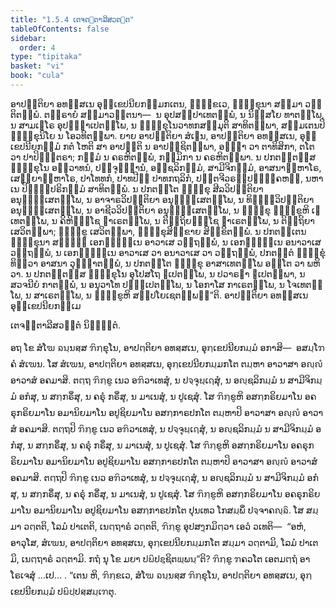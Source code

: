 ```yaml
---
title: "1.5.4 ເຕຈຕ຺ຕາລີສວຕ຺ຕ"
tableOfContents: false
sidebar:
  order: 4
type: "tipitaka"
basket: "vi"
book: "cula"
---
```



<DynamicBreadcrumb />

<Division number="51" book="cula">

<Paragraph number="233" book="cula">
ອາປຕ຺ຕິຍາ ອທສ຺ສເນ ອຸກ຺ເຂປນີຍກມ຺ມກເຕນ, ຠິກ຺ຂເວ, ຠິກ຺ຂຸນາ ສມ຺ມາ ວຕ຺ຕິຕພ຺ພໍ. ຕຕ຺ຣາຍໍ ສມ຺ມາວຕ຺ຕນາ—  ນ ອຸປສມ຺ປາເທຕພ຺ພໍ, ນ ນິສ຺ສໂຍ ທາຕພ຺ໂພ, ນ ສາມເຓໂຣ ອຸປຏ຺ຐາເປຕພ຺ໂພ, ນ ຠິກ຺ຂຸໂນວາທກສມ຺ມຸຕິ ສາທິຕພ຺ພາ, ສມ຺ມເຕນປິ ຠິກ຺ຂຸນິໂຍ ນ ໂອວທິຕພ຺ພາ. ຍາຍ ອາປຕ຺ຕິຍາ ສໍເຆນ, ອາປຕ຺ຕິຍາ ອທສ຺ສເນ, ອຸກ຺ເຂປນີຍກມ຺ມໍ ກຕໍ ໂຫຕິ ສາ ອາປຕ຺ຕິ ນ ອາປຊ຺ຊິຕພ຺ພາ, ອຎ຺ຎາ ວາ ຕາທິສິກາ, ຕໂຕ ວາ ປາປິຏ຺ຐຕຣາ; ກມ຺ມໍ ນ ຄຣຫິຕພ຺ພໍ, ກມ຺ມິກາ ນ ຄຣຫິຕພ຺ພາ. ນ ປກຕຕ຺ຕສ຺ສ ຠິກ຺ຂຸໂນ ອຠິວາທນໍ, ປຈ຺ຈຸຏ຺ຐານໍ, ອຎ຺ຊລິກມ຺ມໍ, ສາມີຈິກມ຺ມໍ, ອາສນາຠິຫາໂຣ, ເສຍ຺ຍາຠິຫາໂຣ, ປາໂທທກໍ, ປາທປີຐໍ ປາທກຖລິກໍ, ປຕ຺ຕຈີວຣປ຺ປຏິຄ຺ຄຫຓໍ, ນຫາເນ ປິຏ຺ຐິປຣິກມ຺ມໍ ສາທິຕພ຺ພໍ. ນ ປກຕຕ຺ໂຕ ຠິກ຺ຂຸ ສີລວິປຕ຺ຕິຍາ ອນຸທ຺ຘໍເສຕພ຺ໂພ, ນ ອາຈາຣວິປຕ຺ຕິຍາ ອນຸທ຺ຘໍເສຕພ຺ໂພ, ນ ທິຏ຺ຐິວິປຕ຺ຕິຍາ ອນຸທ຺ຘໍເສຕພ຺ໂພ, ນ ອາຊີວວິປຕ຺ຕິຍາ ອນຸທ຺ຘໍເສຕພ຺ໂພ, ນ ຠິກ຺ຂຸ ຠິກ຺ຂູຫິ ເຠເທຕພ຺ໂພ, ນ ຄິຫິທ຺ຘໂຊ ຘາເຣຕພ຺ໂພ, ນ ຕິຕ຺ຖິຍທ຺ຘໂຊ ຘາເຣຕພ຺ໂພ, ນ ຕິຕ຺ຖິຍາ ເສວິຕພ຺ພາ; ຠິກ຺ຂູ ເສວິຕພ຺ພາ, ຠິກ຺ຂຸສິກ຺ຂາຍ ສິກ຺ຂິຕພ຺ພໍ. ນ ປກຕຕ຺ເຕນ ຠິກ຺ຂຸນາ ສທ຺ຘິໍ ເອກຈ຺ຉນ຺ເນ ອາວາເສ ວຕ຺ຖພ຺ພໍ, ນ ເອກຈ຺ຉນ຺ເນ ອນາວາເສ ວຕ຺ຖພ຺ພໍ, ນ ເອກຈ຺ຉນ຺ເນ ອາວາເສ ວາ ອນາວາເສ ວາ ວຕ຺ຖພ຺ພໍ, ປກຕຕ຺ຕໍ ຠິກ຺ຂຸໍ ທິສ຺ວາ ອາສນາ ວຸຏ຺ຐາຕພ຺ພໍ, ນ ປກຕຕ຺ໂຕ ຠິກ຺ຂຸ ອາສາເທຕພ຺ໂພ ອນ຺ໂຕ ວາ ພຫິ ວາ. ນ ປກຕຕ຺ຕສ຺ສ ຠິກ຺ຂຸໂນ ອຸໂປສໂຖ ຐເປຕພ຺ໂພ, ນ ປວາຣຓາ ຐເປຕພ຺ພາ, ນ ສວຈນີຍໍ ກາຕພ຺ພໍ, ນ ອນຸວາໂທ ປຏ຺ຐເປຕພ຺ໂພ, ນ ໂອກາໂສ ກາເຣຕພ຺ໂພ, ນ ໂຈເທຕພ຺ໂພ, ນ ສາເຣຕພ຺ໂພ, ນ ຠິກ຺ຂູຫິ ສມ຺ປໂຍເຊຕພ຺ພນ຺”ຕິ.

</Paragraph>
</Division>

<Paragraph number="234" type="center" book="cula">
ອາປຕ຺ຕິຍາ ອທສ຺ສເນ ອຸກ຺ເຂປນີຍກມ຺ເມ

  
ເຕຈຕ຺ຕາລີສວຕ຺ຕໍ ນິຏ຺ຐິຕໍ.


</Paragraph>

<Division number="52" book="cula">

<Paragraph number="235" book="cula">
ອຖ ໂຂ ສໍໂຆ ຉນ຺ນສ຺ສ ຠິກ຺ຂຸໂນ, ອາປຕ຺ຕິຍາ ອທສ຺ສເນ, ອຸກ຺ເຂປນີຍກມ຺ມໍ ອກາສິ—  ອສມ຺ໂຠຄໍ ສໍເຆນ. ໂສ ສໍເຆນ, ອາປຕ຺ຕິຍາ ອທສ຺ສເນ, ອຸກ຺ເຂປນີຍກມ຺ມກໂຕ ຕມ຺ຫາ ອາວາສາ ອຎ຺ຎໍ ອາວາສໍ ອຄມາສິ. ຕຕ຺ຖ ຠິກ຺ຂູ ເນວ ອຠິວາເທສຸໍ, ນ ປຈ຺ຈຸຏ຺ເຐສຸໍ, ນ ອຎ຺ຊລິກມ຺ມໍ ນ ສາມີຈິກມ຺ມໍ ອກໍສຸ, ນ ສກ຺ກຣິໍສຸ, ນ ຄຣຸໍ ກຣິໍສຸ, ນ ມາເນສຸໍ, ນ ປູເຊສຸໍ. ໂສ ຠິກ຺ຂູຫິ ອສກ຺ກຣິຍມາໂນ ອຄຣຸກຣິຍມາໂນ ອມານິຍມາໂນ ອປູຊິຍມາໂນ ອສກ຺ກາຣປກໂຕ ຕມ຺ຫາປິ ອາວາສາ ອຎ຺ຎໍ ອາວາສໍ ອຄມາສິ. ຕຕ຺ຖປິ ຠິກ຺ຂູ ເນວ ອຠິວາເທສຸໍ, ນ ປຈ຺ຈຸຏ຺ເຐສຸໍ, ນ ອຎ຺ຊລິກມ຺ມໍ ນ ສາມີຈິກມ຺ມໍ ອກໍສຸ, ນ ສກ຺ກຣິໍສຸ, ນ ຄຣຸໍ ກຣິໍສຸ, ນ ມາເນສຸໍ, ນ ປູເຊສຸໍ. ໂສ ຠິກ຺ຂູຫິ ອສກ຺ກຣິຍມາໂນ ອຄຣຸກຣິຍມາໂນ ອມານິຍມາໂນ ອປູຊິຍມາໂນ ອສກ຺ກາຣປກໂຕ ຕມ຺ຫາປິ ອາວາສາ ອຎ຺ຎໍ ອາວາສໍ ອຄມາສິ. ຕຕ຺ຖປິ ຠິກ຺ຂູ ເນວ ອຠິວາເທສຸໍ, ນ ປຈ຺ຈຸຏ຺ເຐສຸໍ, ນ ອຎ຺ຊລິກມ຺ມໍ ນ ສາມີຈິກມ຺ມໍ ອກໍສຸ, ນ ສກ຺ກຣິໍສຸ, ນ ຄຣຸໍ ກຣິໍສຸ, ນ ມາເນສຸໍ, ນ ປູເຊສຸໍ. ໂສ ຠິກ຺ຂູຫິ ອສກ຺ກຣິຍມາໂນ ອຄຣຸກຣິຍມາໂນ ອມານິຍມາໂນ ອປູຊິຍມາໂນ ອສກ຺ກາຣປກໂຕ ປຸນເທວ ໂກສມ຺ພິໍ ປຈ຺ຈາຄຎ຺ຉິ. ໂສ ສມ຺ມາ ວຕ຺ຕຕິ, ໂລມໍ ປາເຕຕິ, ເນຕ຺ຖາຣໍ ວຕ຺ຕຕິ, ຠິກ຺ຂູ ອຸປສງ຺ກມິຕ຺ວາ ເອວໍ ວເທຕິ—  “ອຫໍ, ອາວຸໂສ, ສໍເຆນ, ອາປຕ຺ຕິຍາ ອທສ຺ສເນ, ອຸກ຺ເຂປນີຍກມ຺ມກໂຕ ສມ຺ມາ ວຕ຺ຕາມິ, ໂລມໍ ປາເຕມິ, ເນຕ຺ຖາຣໍ ວຕ຺ຕາມິ. ກຖໍ ນຸ ໂຂ ມຍາ ປຏິປຊ຺ຊິຕພ຺ພນ຺”ຕິ? ຠິກ຺ຂູ ຠຄວໂຕ ເອຕມຕ຺ຖໍ ອາໂຣເຈສຸໍ …ເປ… . “ເຕນ ຫິ, ຠິກ຺ຂເວ, ສໍໂຆ ຉນ຺ນສ຺ສ ຠິກ຺ຂຸໂນ, ອາປຕ຺ຕິຍາ ອທສ຺ສເນ, ອຸກ຺ເຂປນີຍກມ຺ມໍ ປຏິປ຺ປສ຺ສມ຺ເຠຕຸ.
</Paragraph>
</Division>